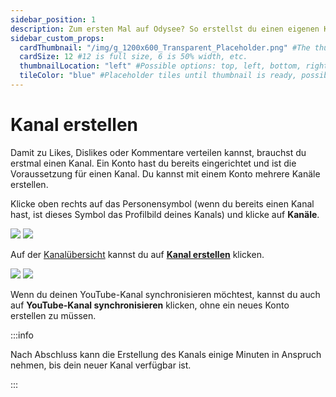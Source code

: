```yaml
---
sidebar_position: 1
description: Zum ersten Mal auf Odysee? So erstellst du einen eigenen Kanal.
sidebar_custom_props:
  cardThumbnail: "/img/g_1200x600_Transparent_Placeholder.png" #The thumbnail on the category card.
  cardSize: 12 #12 is full size, 6 is 50% width, etc.
  thumbnailLocation: "left" #Possible options: top, left, bottom, right, none
  tileColor: "blue" #Placeholder tiles until thumbnail is ready, possible options: blue, cream, darkpurple, lightpurple, mauve, orange, pink, none
---
```


# Kanal erstellen

Damit zu Likes, Dislikes oder Kommentare verteilen kannst, brauchst du erstmal einen Kanal. Ein Konto hast du bereits eingerichtet und ist die Voraussetzung für einen Kanal. Du kannst mit einem Konto mehrere Kanäle erstellen. 

Klicke oben rechts auf das Personensymbol (wenn du bereits einen Kanal hast, ist dieses Symbol das Profilbild deines Kanals) und klicke auf **Kanäle**.

![](/img/de/homepage_profile_menu_open_arrow_to_channels_desktop_dark.png#dark)
![](/img/de/homepage_profile_menu_open_arrow_to_channels_desktop_light.png#light)

Auf der [Kanalübersicht](https://odysee.com/$/channels) kannst du auf **[Kanal erstellen](https://odysee.com/$/channel/new)** klicken.

![](/img/de/no_channels_desktop_dark.png#dark)
![](/img/de/no_channels_desktop_light.png#light)


Wenn du deinen YouTube-Kanal synchronisieren möchtest, kannst du auch auf **YouTube-Kanal synchronisieren** klicken, ohne ein neues Konto erstellen zu müssen.

:::info

Nach Abschluss kann die Erstellung des Kanals einige Minuten in Anspruch nehmen, bis dein neuer Kanal verfügbar ist.

:::
